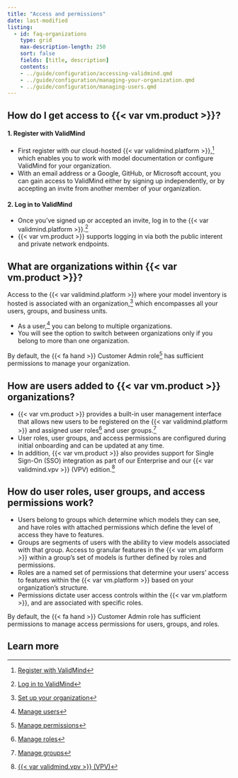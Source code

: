 ```yaml
---
title: "Access and permissions"
date: last-modified
listing:
  - id: faq-organizations
    type: grid
    max-description-length: 250
    sort: false
    fields: [title, description]
    contents:
    - ../guide/configuration/accessing-validmind.qmd
    - ../guide/configuration/managing-your-organization.qmd
    - ../guide/configuration/managing-users.qmd
---
```


## How do I get access to {{< var vm.product >}}?

#### 1. Register with ValidMind

- First register with our cloud-hosted {{< var validmind.platform >}},[^1] which enables you to work with model documentation or configure ValidMind for your organization.
- With an email address or a Google, GitHub, or Microsoft account, you can gain access to ValidMind either by signing up independently, or by accepting an invite from another member of your organization.

#### 2. Log in to ValidMind

- Once you've signed up or accepted an invite, log in to the {{< var validmind.platform >}}.[^2]
- {{< var vm.product >}} supports logging in via both the public interent and private network endpoints.

## What are organizations within {{< var vm.product >}}?

Access to the {{< var validmind.platform >}} where your model inventory is hosted is associated with an organization,[^3] which encompasses all your users, groups, and business units. 

- As a user,[^4] you can belong to multiple organizations.
- You will see the option to switch between organizations only if you belong to more than one organization.

By default, the [{{< fa hand >}} Customer Admin]{.bubble} role[^5] has sufficient permissions to manage your organization.

## How are users added to {{< var vm.product >}} organizations?

- {{< var vm.product >}} provides a built-in user management interface that allows new users to be registered on the {{< var validmind.platform >}} and assigned user roles[^6] and user groups.[^7]
- User roles, user groups, and access permissions are configured during initial onboarding and can be updated at any time.
- In addition, {{< var vm.product >}} also provides support for Single Sign-On (SSO) integration as part of our Enterprise and our {{< var validmind.vpv >}} (VPV) edition.[^8]

## How do user roles, user groups, and access permissions work? 

 - Users belong to groups which determine which models they can see, and have roles with attached permissions which define the level of access they have to features.
 - Groups are segments of users with the ability to view models associated with that group. Access to granular features in the {{< var vm.platform >}} within a group’s set of models is further defined by roles and permissions.
 - Roles are a named set of permissions that determine your users’ access to features within the {{< var vm.platform >}} based on your organization’s structure. 
 - Permissions dictate user access controls within the {{< var vm.platform >}}, and are associated with specific roles.

By default, the [{{< fa hand >}} Customer Admin]{.bubble} role has sufficient permissions to manage access permissions for users, groups, and roles.

## Learn more

:::{#faq-organizations}
:::


<!-- FOOTNOTES -->

[^1]: [Register with ValidMind](/guide/configuration/register-with-validmind.qmd)

[^2]: [Log in to ValidMind](/guide/configuration/log-in-to-validmind.qmd)

[^3]: [Set up your organization](/guide/configuration/set-up-your-organization.qmd)

[^4]: [Manage users](/guide/configuration/manage-users.qmd)

[^5]: [Manage permissions](/guide/configuration/manage-permissions.qmd)

[^6]: [Manage roles](/guide/configuration/manage-roles.qmd)

[^7]: [Manage groups](/guide/configuration/manage-groups.qmd)

[^8]: [{{< var validmind.vpv >}} (VPV)](/about/deployment/virtual-private-validmind.qmd)
